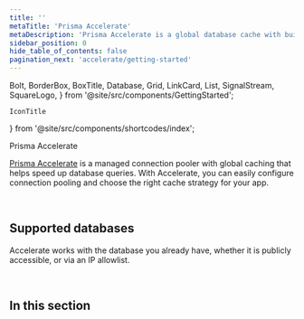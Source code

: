 ```yaml
---
title: ''
metaTitle: 'Prisma Accelerate'
metaDescription: 'Prisma Accelerate is a global database cache with built-in connection pooling that helps improve database performance in Serverless and Edge applications.'
sidebar_position: 0
hide_table_of_contents: false
pagination_next: 'accelerate/getting-started'
---
```


  Bolt,
  BorderBox,
  BoxTitle,
  Database,
  Grid,
  LinkCard,
  List,
  SignalStream,
  SquareLogo,
} from '@site/src/components/GettingStarted';

    IconTitle
} from '@site/src/components/shortcodes/index';


<IconTitle heading="h1" icon="fa-solid fa-bolt" iconColor="#16A394" >Prisma Accelerate</IconTitle>

[Prisma Accelerate](https://www.prisma.io/data-platform/accelerate) is a managed connection pooler with global caching that helps speed up database queries. With Accelerate, you can easily configure connection pooling and choose the right cache strategy for your app. 

<Grid>
  <LinkCard
    icon="fa-solid fa-arrow-right"
    title="Get started"
    desc="Set up connection pooling and global caching for your app in 5 minutes."
    link="/accelerate/getting-started"
  />
  <LinkCard
    icon="fa-brands fa-github"
    title="Examples"
    desc="Explore our ready-to-run examples using Accelerate."
    link="https://github.com/prisma/prisma-examples?tab=readme-ov-file#prisma-accelerate"
  />
</Grid>
<br/>
<LinkCard
    highlight
    icon="fa-solid fa-bolt"
    title="Speed Test"
    desc="Run the speed test to see how Prisma Accelerate can make your app faster."
    link="https://accelerate-speed-test.prisma.io/"
/>

## Supported databases

Accelerate works with the database you already have, whether it is publicly accessible, or via an IP allowlist.

<List framed>
    <SquareLogo
        url="/accelerate/getting-started"
        image={'/img/technologies/postgresqlsimple.svg'}
        tech="PostgreSQL"
    />
    <SquareLogo
        url="/accelerate/getting-started"
        image={'/img/technologies/mysqlsimple.svg'}
        tech="MySQL"
    />
    <SquareLogo
        url="/accelerate/getting-started"
        image={'/img/technologies/mariadb.svg'}
        imageDark={'/img/technologies/mariadbdark.svg'}
        tech="MariaDB"
    />
    <SquareLogo
        url="/accelerate/getting-started"
        image={'/img/technologies/planetscale.svg'}
        imageDark={'/img/technologies/planetscaledark.svg'}
        tech="PlanetScale"
    />
    <SquareLogo
        url="/accelerate/getting-started"
        image={'/img/technologies/cockroachdbdark.svg'}
        tech="CockroachDB"
    />
    <SquareLogo
        url="/accelerate/getting-started"
        image={'/img/technologies/mongodbsimple.svg'}
        tech="MongoDB"
    />
</List>

<br/>

## In this section

<Subsections depth="3" />
